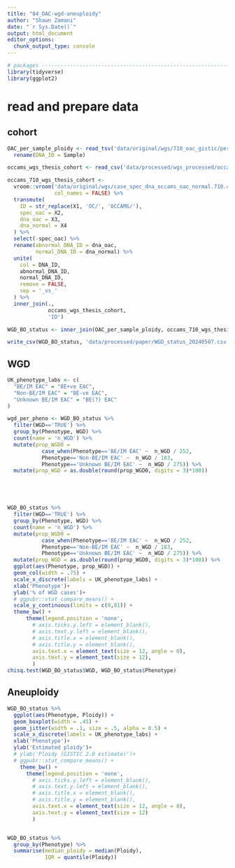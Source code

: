 ```yaml
---
title: "04_OAC-wgd-aneuploidy"
author: "Shawn Zamani"
date: "`r Sys.Date()`"
output: html_document
editor_options: 
  chunk_output_type: console
---
```


```r
# packages ----------------------------------------------------------------
library(tidyverse)
library(ggplot2)
```

# read and prepare data

## cohort

```r
OAC_per_sample_ploidy <- read_tsv('data/original/wgs/710_oac_gistic/per_sample_ploidy.txt') %>% 
  rename(DNA_ID = Sample)

occams_wgs_thesis_cohort <- read_csv('data/processed/wgs_processed/occams_thesis_wgs_cohort_20230402.csv')

occams_710_wgs_thesis_cohort <-
  vroom::vroom('data/original/wgs/case_spec_dna_occams_oac_normal.710.csv',
               col_names = FALSE) %>%
  transmute(
    ID = str_replace(X1, 'OC/', 'OCCAMS/'),
    spec_oac = X2,
    dna_oac = X3,
    dna_normal = X4
  ) %>%
  select(-spec_oac) %>%
  rename(abnormal_DNA_ID = dna_oac,
         normal_DNA_ID = dna_normal) %>%
  unite(
    col = DNA_ID,
    abnormal_DNA_ID,
    normal_DNA_ID,
    remove = FALSE,
    sep = '_vs_'
  ) %>%
  inner_join(.,
             occams_wgs_thesis_cohort,
             'ID')

WGD_BO_status <- inner_join(OAC_per_sample_ploidy, occams_710_wgs_thesis_cohort %>% select(DNA_ID, Phenotype), "DNA_ID")

write_csv(WGD_BO_status, 'data/processed/paper/WGD_status_20240507.csv')
```

## WGD
```r
UK_phenotype_labs <- c(
  "BE/IM EAC" = "BE+ve EAC",
  "Non-BE/IM EAC" = "BE-ve EAC",
  "Unknown BE/IM EAC" = "BE(?) EAC"
)

wgd_per_pheno <- WGD_BO_status %>% 
  filter(WGD=='TRUE') %>% 
  group_by(Phenotype, WGD) %>% 
  count(name = 'n_WGD') %>% 
  mutate(prop_WGD0 = 
           case_when(Phenotype=='BE/IM EAC' ~  n_WGD / 252,
           Phenotype=='Non-BE/IM EAC' ~  n_WGD / 183,
           Phenotype=='Unknown BE/IM EAC' ~  n_WGD / 275)) %>% 
  mutate(prop_WGD = as.double(round(prop_WGD0, digits = 3)*100))





WGD_BO_status %>% 
  filter(WGD=='TRUE') %>% 
  group_by(Phenotype, WGD) %>% 
  count(name = 'n_WGD') %>% 
  mutate(prop_WGD0 = 
           case_when(Phenotype=='BE/IM EAC' ~  n_WGD / 252,
           Phenotype=='Non-BE/IM EAC' ~  n_WGD / 183,
           Phenotype=='Unknown BE/IM EAC' ~  n_WGD / 275)) %>% 
  mutate(prop_WGD = as.double(round(prop_WGD0, digits = 3)*100)) %>%
  ggplot(aes(Phenotype, prop_WGD)) +
  geom_col(width = .75) +
  scale_x_discrete(labels = UK_phenotype_labs) +
  xlab('Phenotype')+
  ylab('% of WGD cases')+
  # ggpubr::stat_compare_means() +
  scale_y_continuous(limits = c(0,81)) +
  theme_bw() +
      theme(legend.position = 'none',
        # axis.ticks.y.left = element_blank(),
        # axis.text.y.left = element_blank(),
        # axis.title.x = element_blank(), 
        # axis.title.y = element_blank(), 
        axis.text.x = element_text(size = 12, angle = 0),
        axis.text.y = element_text(size = 12),
        ) 
chisq.test(WGD_BO_status$WGD, WGD_BO_status$Phenotype)

```

## Aneuploidy

```r
WGD_BO_status %>% 
  ggplot(aes(Phenotype, Ploidy)) +
  geom_boxplot(width = .45) +
  geom_jitter(width = .1, size = .5, alpha = 0.5) +
  scale_x_discrete(labels = UK_phenotype_labs) +
  xlab('Phenotype')+
  ylab('Estimated ploidy')+
  # ylab('Ploidy (GISTIC 2.0 estimate)')+
  # ggpubr::stat_compare_means() +
    theme_bw() +
      theme(legend.position = 'none',
        # axis.ticks.y.left = element_blank(),
        # axis.text.y.left = element_blank(),
        # axis.title.x = element_blank(), 
        # axis.title.y = element_blank(), 
        axis.text.x = element_text(size = 12, angle = 0),
        axis.text.y = element_text(size = 12)
        ) 


WGD_BO_status %>% 
  group_by(Phenotype) %>% 
  summarise(median_ploidy = median(Ploidy),
            IQR = quantile(Ploidy))
```

